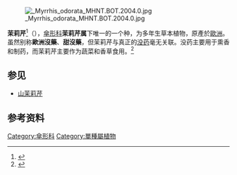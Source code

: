 {{NoteTA|G1=LS}}
{{Speciesbox
| image = Illustration Myrrhis odorata0.jpg
| genus = Myrrhis
| species = odorata
| authority = ([[Carolus_Linnaeus|L.]]) [[Giovanni_Antonio_Scopoli|Scop.]]
| synonyms = * ''Chaerophyllum odoratum'' (L.) Crantz
* ''Lindera odorata'' (L.) Asch.
* ''Scandix odorata'' L.
* ''Selinum myrrhis'' E.H.L.Krause
}}

[[File:_Myrrhis_odorata_MHNT.BOT.2004.0.jpg|thumb]]

'''茉莉芹'''<ref>{{Cite web|title=伞形科 - 多识植物百科|url=http://duocet.ibiodiversity.net/index.php?title=%E4%BC%9E%E5%BD%A2%E7%A7%91|accessdate=2019-08-29|work=duocet.ibiodiversity.net|language=zh-CN|archive-date=2020-01-14|archive-url=https://web.archive.org/web/20200114164207/http://duocet.ibiodiversity.net/index.php?title=%E4%BC%9E%E5%BD%A2%E7%A7%91|dead-url=no}}</ref>（{{sname|''Myrrhis odorata''}}），[[傘形科|傘形科]]'''茉莉芹属'''下唯一的一个种，为多年生草本植物，原產於[[歐洲|歐洲]]。虽然别称'''歐洲沒藥'''、'''甜沒藥'''，但茉莉芹与真正的[[没药|没药]]毫无关联。没药主要用于熏香和制药，而茉莉芹主要作为蔬菜和香草食用。<ref>{{Cite web|title=''Myrrhis odorata'' - Plant Finder|url=http://www.missouribotanicalgarden.org/PlantFinder/PlantFinderDetails.aspx?taxonid=276029|accessdate=2019-08-29|work=www.missouribotanicalgarden.org|archive-date=2020-09-25|archive-url=https://web.archive.org/web/20200925073045/http://www.missouribotanicalgarden.org/PlantFinder/PlantFinderDetails.aspx?taxonid=276029|dead-url=no}}</ref>

==参见==
* [[山茉莉芹|山茉莉芹]]

==参考资料==
<references />

{{Taxonbar|from=Q1137175}}

[[Category:傘形科|Category:傘形科]]
[[Category:單種屬植物|Category:單種屬植物]]


{{Apiales-stub}}
